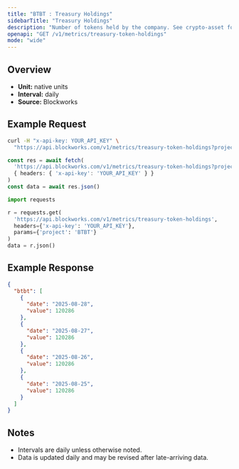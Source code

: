 ```yaml
---
title: "BTBT : Treasury Holdings"
sidebarTitle: "Treasury Holdings"
description: "Number of tokens held by the company. See crypto-asset for asset indicator"
openapi: "GET /v1/metrics/treasury-token-holdings"
mode: "wide"
---
```


## Overview

- **Unit:** native units
- **Interval:** daily
- **Source:** Blockworks

## Example Request

<CodeGroup>

```bash cURL
curl -H "x-api-key: YOUR_API_KEY" \
  "https://api.blockworks.com/v1/metrics/treasury-token-holdings?project=BTBT"
```

```typescript TypeScript
const res = await fetch(
  'https://api.blockworks.com/v1/metrics/treasury-token-holdings?project=BTBT',
  { headers: { 'x-api-key': 'YOUR_API_KEY' } }
)
const data = await res.json()
```

```python Python
import requests

r = requests.get(
  'https://api.blockworks.com/v1/metrics/treasury-token-holdings',
  headers={'x-api-key': 'YOUR_API_KEY'},
  params={'project': 'BTBT'}
)
data = r.json()
```

</CodeGroup>

## Example Response

```json
{
  "btbt": [
    {
      "date": "2025-08-28",
      "value": 120286
    },
    {
      "date": "2025-08-27",
      "value": 120286
    },
    {
      "date": "2025-08-26",
      "value": 120286
    },
    {
      "date": "2025-08-25",
      "value": 120286
    }
  ]
}
```

## Notes
- Intervals are daily unless otherwise noted.
- Data is updated daily and may be revised after late-arriving data.

